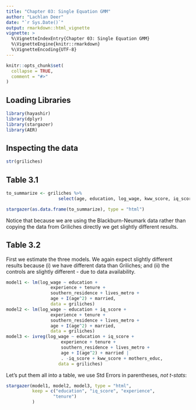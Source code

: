 ```yaml
---
title: "Chapter 03: Single Equation GMM"
author: "Lachlan Deer"
date: "`r Sys.Date()`"
output: rmarkdown::html_vignette
vignette: >
  %\VignetteIndexEntry{Chapter 03: Single Equation GMM}
  %\VignetteEngine{knitr::rmarkdown}
  %\VignetteEncoding{UTF-8}
---
```


```r
knitr::opts_chunk$set(
  collapse = TRUE,
  comment = "#>"
)
```

## Loading Libraries

```r
library(hayashir)
library(dplyr)
library(stargazer)
library(AER)

```

## Inspecting the data

```r
str(griliches)

```

## Table 3.1

```r

to_summarize <- griliches %>%
                    select(age, education, log_wage, kww_score, iq_score, experience)

stargazer(as.data.frame(to_summarize), type = "html")

```
Notice that because we are using the Blackburn-Neumark data rather than copying the data from Griliches directly we get slightly different results.

## Table 3.2

First we estimate the three models.
We again expect slightly different results because (i) 
   we have different data than Griliches; and 
   (ii) the controls are slightly different - due to data availability.

```r
model1 <- lm(log_wage ~ education + 
                 experience + tenure +
                 southern_residence + lives_metro + 
                 age + I(age^2) + married, 
                 data = griliches)
model2 <- lm(log_wage ~ education + iq_score + 
                 experience + tenure +
                 southern_residence + lives_metro + 
                 age + I(age^2) + married, 
                 data = griliches)
model3 <- ivreg(log_wage ~ education + iq_score + 
                     experience + tenure +
                     southern_residence + lives_metro +  
                     age + I(age^2) + married | 
                     . -iq_score + kww_score + mothers_educ,
                    data = griliches)
```

Let's put them all into a table, we use Std Errors in parentheses,
    *not t-stats*:

```r

stargazer(model1, model2, model3, type = "html",
          keep = c("education", "iq_score", "experience",
                  "tenure")
          )

```
